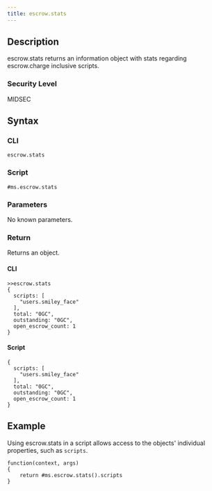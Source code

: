 ```yaml
---
title: escrow.stats
---
```


## Description

escrow.stats returns an information object with stats regarding escrow.charge inclusive scripts.

### Security Level

MIDSEC

## Syntax

### CLI

```
escrow.stats
```

### Script

```
#ms.escrow.stats
```

### Parameters

No known parameters.

### Return

Returns an object.

#### CLI

```
>>escrow.stats
{
  scripts: [
    "users.smiley_face"
  ],
  total: "0GC",
  outstanding: "0GC",
  open_escrow_count: 1
}
```

#### Script

```
{
  scripts: [
    "users.smiley_face"
  ],
  total: "0GC",
  outstanding: "0GC",
  open_escrow_count: 1
}
```

## Example

Using escrow.stats in a script allows access to the objects' individual properties, such as `scripts`.

```
function(context, args)
{
	return #ms.escrow.stats().scripts
}
```
